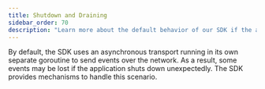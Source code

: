 ```yaml
---
title: Shutdown and Draining
sidebar_order: 70
description: "Learn more about the default behavior of our SDK if the application shuts down unexpectedly."
---
```


By default, the SDK uses an asynchronous transport running in its own separate goroutine to send events over the network. As a result, some events may be lost if the application shuts down unexpectedly. The SDK provides mechanisms to handle this scenario.

<PlatformContent includePath="configuration/drain-example" />
